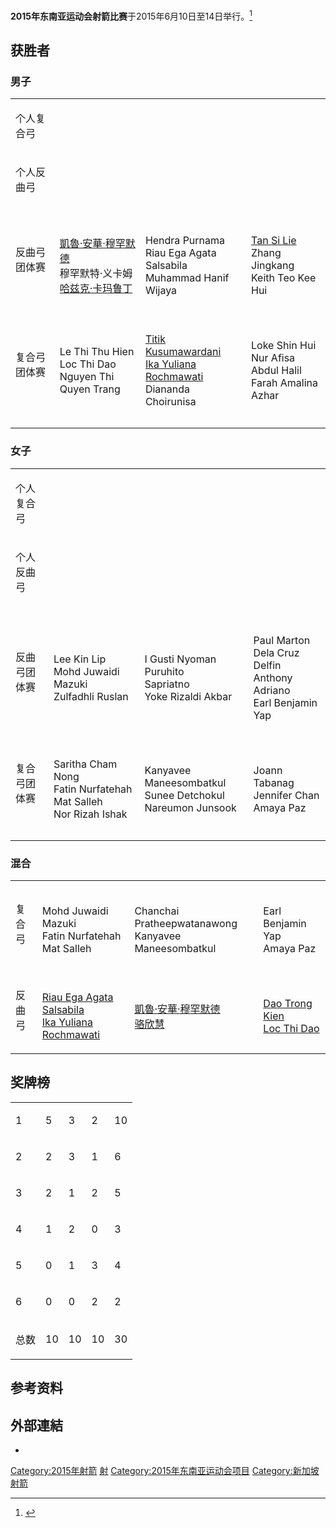 '''2015年东南亚运动会射箭比赛'''于2015年6月10日至14日举行。<ref>{{cite web |title=Archery at the 28th Southeast Asian Games 2015 |url=https://www.seagames2015.com/the-games/sports/archery |website=seagames2015.com |publisher=28th Southeast Asian Games 2015 (Archery) |accessdate=29 March 2015 |deadurl=yes |archiveurl=https://web.archive.org/web/20150402201317/https://www.seagames2015.com/the-games/sports/archery |archivedate=2015年4月2日 }}</ref>

== 获胜者 ==
===男子===
{| {{MedalistTable|type=项目}}
|-
|个人复合弓
|{{flagIOC2medalist|[[Witthaya_Thamwong|Witthaya Thamwong]]|THA|2015年东南亚运动会}}
|{{flagIOC2medalist|[[哈兹克·卡玛鲁丁|哈兹克·卡玛鲁丁]]|MAS|2015年东南亚运动会}}
|{{flagIOC2medalist|[[Tan_Si_Lie|Tan Si Lie]]|SIN|2015年东南亚运动会}}
|-
|个人反曲弓
|{{flagIOC2medalist|Titik Kusumawardani|INA|2015年东南亚运动会}}
|{{flagIOC2medalist|Loc Thi Dao|VIE|2015年东南亚运动会}}
|{{flagIOC2medalist|Le Thi Thu Hien|VIE|2015年东南亚运动会}}
|- style="background:#dddddd;"
|colspan=7|
|-
|反曲弓团体赛
|{{flagIOC2team|MAS|2015年东南亚运动会}}<br>[[凱魯·安華·穆罕默德|凱魯·安華·穆罕默德]]<br>穆罕默特·义卡姆<br>[[哈兹克·卡玛鲁丁|哈兹克·卡玛鲁丁]]
|{{flagIOC2team|INA|2015年东南亚运动会}}<br>Hendra Purnama<br>Riau Ega Agata Salsabila<br>Muhammad Hanif Wijaya
|{{flagIOC2team|SIN|2015年东南亚运动会}}<br>[[Tan_Si_Lie|Tan Si Lie]]<br>Zhang Jingkang<br>Keith Teo Kee Hui
|-
|复合弓团体赛
|{{flagIOC2team|VIE|2015年东南亚运动会}}<br>Le Thi Thu Hien<br>Loc Thi Dao<br>Nguyen Thi Quyen Trang
|{{flagIOC2team|INA|2015年东南亚运动会}}<br>[[Titik_Kusumawardani|Titik Kusumawardani]]<br>[[Ika_Yuliana_Rochmawati|Ika Yuliana Rochmawati]]<br>Diananda Choirunisa
|{{flagIOC2team|MAS|2015年东南亚运动会}}<br>Loke Shin Hui<br>Nur Afisa Abdul Halil<br>Farah Amalina Azhar
|- style="background:#dddddd;"
|colspan=7|
|-
|}

===女子===
{| {{MedalistTable|type=项目}}
|-
|个人复合弓
|{{flagIOC2medalist|Nguyen Tien Cuong|VIE|2015年东南亚运动会}}
|{{flagIOC2medalist|Zulfadhli Ruslan|MAS|2015年东南亚运动会}}
|{{flagIOC2medalist|Mohd Juwaidi Mazuki|MAS|2015年东南亚运动会}}
|-
|个人反曲弓
|{{flagIOC2medalist|Fatin Nurfatehah Mat Salleh|MAS|2015年东南亚运动会}}
|{{flagIOC2medalist|Amaya Paz|PHI|2015年东南亚运动会}}
|{{flagIOC2medalist|Rona Siska Sari|INA|2015年东南亚运动会}}
|- style="background:#dddddd;"
|colspan=7|
|-
|反曲弓团体赛
|{{flagIOC2team|MAS|2015年东南亚运动会}}<br>Lee Kin Lip<br>Mohd Juwaidi Mazuki<br>Zulfadhli Ruslan
|{{flagIOC2team|INA|2015年东南亚运动会}}<br>I Gusti Nyoman Puruhito<br>Sapriatno<br>Yoke Rizaldi Akbar
|{{flagIOC2team|PHI|2015年东南亚运动会}}<br>Paul Marton Dela Cruz<br>Delfin Anthony Adriano<br>Earl Benjamin Yap
|-
|复合弓团体赛
|{{flagIOC2team|MAS|2015年东南亚运动会}}<br>Saritha Cham Nong<br>Fatin Nurfatehah Mat Salleh<br>Nor Rizah Ishak
|{{flagIOC2team|THA|2015年东南亚运动会}}<br>Kanyavee Maneesombatkul<br>Sunee Detchokul<br>Nareumon Junsook
|{{flagIOC2team|PHI|2015年东南亚运动会}}<br>Joann Tabanag<br>Jennifer Chan<br>Amaya Paz
|- style="background:#dddddd;"
|colspan=7|
|-
|}

===混合===
{| {{MedalistTable|type=项目}}
|-
|复合弓
|{{flagIOC2team|MAS|2015年东南亚运动会}}<br>Mohd Juwaidi Mazuki<br>Fatin Nurfatehah Mat Salleh
|{{flagIOC2team|THA|2015年东南亚运动会}}<br>Chanchai Pratheepwatanawong<br>Kanyavee Maneesombatkul
|{{flagIOC2team|PHI|2015年东南亚运动会}}<br>Earl Benjamin Yap<br>Amaya Paz
|-
|反曲弓
|{{flagIOC2team|INA|2015年东南亚运动会}}<br>[[Riau_Ega_Agata_Salsabila|Riau Ega Agata Salsabila]]<br>[[Ika_Yuliana_Rochmawati|Ika Yuliana Rochmawati]]
|{{flagIOC2team|MAS|2015年东南亚运动会}}<br>[[凱魯·安華·穆罕默德|凱魯·安華·穆罕默德]]<br>[[骆欣慧|骆欣慧]]
|{{flagIOC2team|VIE|2015年东南亚运动会}}<br>[[Dao_Trong_Kien|Dao Trong Kien]]<br>[[Loc_Thi_Dao|Loc Thi Dao]]
|}

== 奖牌榜 ==
{| {{RankedMedalTable|nation-width=200px}}
|-
|1||align=left|{{flagIOC2team|MAS|2015年东南亚运动会}}|| 5 || 3 || 2 || 10
|-
|2||align=left|{{flagIOC2team|INA|2015年东南亚运动会}}|| 2 || 3 || 1 || 6
|-
|3||align=left|{{flagIOC2team|VIE|2015年东南亚运动会}}|| 2 || 1 || 2 || 5
|-
|4||align=left|{{flagIOC2team|THA|2015年东南亚运动会}}|| 1 || 2 || 0 || 3
|-
|5||align=left|{{flagIOC2team|PHI|2015年东南亚运动会}}|| 0 || 1 || 3 || 4
|-style="background:#ccccff"
|6||align=left|{{flagIOC2team|SIN|2015年东南亚运动会}}|| 0 || 0 || 2 || 2
|-
!colspan=2| 总数 || 10 || 10 || 10 || 30
|}
==参考资料==
{{reflist}}

== 外部連結 ==
* {{官方网站|https://www.seagames2015.com/the-games/competition-schedule |name=Competition Schedule}}

{{2015年东南亚运动会项目}}
{{東南亞運動會射箭比賽}}
[[Category:2015年射箭|Category:2015年射箭]]
[[Category:东南亚运动会射箭比赛|射]]
[[Category:2015年东南亚运动会项目|Category:2015年东南亚运动会项目]]
[[Category:新加坡射箭|Category:新加坡射箭]]